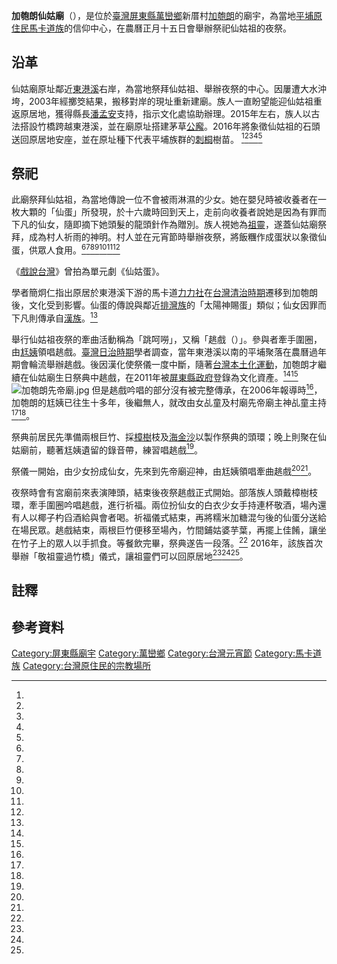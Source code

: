 {{coord|22.575083|120.611605|display=title}}
{{東亞廟宇
| name = 加匏朗仙姑廟
| img =File:加匏朗仙姑廟.jpg
| img_capt = 
| image_width = 250px
| location = {{TWN}}[[屏東縣|屏東縣]][[萬巒鄉|萬巒鄉]]新厝村加匏朗
| god =仙姑祖
| type = 
| struct = 
| open_year =
| cere_date =[[正月十五|農曆正月十五]]
| cultural_collection= 
}}
{{tw monument
|name=屏東縣萬巒鄉加匏朗夜祭趒戲
|formername= 
|image= 
|imagename= 
|othername= 
|formalname=
|level= 民俗
|class= 祭典
|time=  
|location=[[屏東縣|屏東縣]][[萬巒鄉|萬巒鄉]]
|open=
|cost=
|website= 
|date=2011年1月24日
|coordinates=
|coordinatesN=
|coordinatesE=
|reg_url=https://nchdb.boch.gov.tw/assets/overview/folklore/20110124000001
}}
'''加匏朗仙姑廟'''（{{lang-nan-tw|Ka-pû-lóng Sian-koo-biō}}），是位於[[臺灣|臺灣]][[屏東縣|屏東縣]][[萬巒鄉|萬巒鄉]]新厝村[[加匏朗|加匏朗]]的廟宇，為當地[[平埔族|平埔原住民]][[馬卡道族|馬卡道族]]的信仰中心，在農曆正月十五日會舉辦祭祀仙姑祖{{efn|指馬卡道族的[[祖靈|祖靈]]<ref name="臺灣歷史辭典"/>。}}的夜祭。

==沿革==
仙姑廟原址鄰近[[東港溪|東港溪]]右岸，為當地祭拜仙姑祖、舉辦夜祭的中心。因屢遭大水沖垮，2003年經擲筊結果，搬移對岸的現址重新建廟。族人一直盼望能迎仙姑祖重返原居地，獲得縣長[[潘孟安|潘孟安]]支持，指示文化處協助辦理。2015年左右，族人以古法搭設竹橋跨越東港溪，並在廟原址搭建茅草[[公廨|公廨]]。2016年將象徵仙姑祖的石頭送回原居地安座，並在原址種下代表平埔族群的[[刺桐|刺桐]]樹苗。 <ref name="喀什"/><ref name="潘建志"/><ref name="葉裕乾"/><ref name="陳守國"/><ref name="邱芷柔"/>

{{Multiple image
|align=right
|direction = horizontal
|width = 250
|image1 =加匏朗公廨.jpg
|caption1 =加匏朗公廨
|image2 =加匏朗公廨與跨越東港溪的竹橋.jpg
|caption2 =加匏朗竹橋
}}
==祭祀==
此廟祭拜仙姑祖，為當地傳說一位不會被雨淋濕的少女。她在嬰兒時被收養者在一枚大顆的「仙蛋」所發現，於十六歲時回到天上，走前向收養者說她是因為有罪而下凡的仙女，隨即摘下她頭髮的龍頭針作為贈別。族人視她為[[祖靈|祖靈]]，遂蓋仙姑廟祭拜，成為村人祈雨的神明。村人並在元宵節時舉辦夜祭，將飯糰作成蛋狀以象徵仙蛋，供眾人食用。<ref name="喀什"/><ref name="潘建志"/><ref name="陳守國"/><ref name="邱芷柔"/><ref name="王榮信"/><ref name="王榮信2"/><ref name="簡炯仁"/>

《[[戲說台灣單元系列|戲說台灣]]》曾拍為單元劇《仙姑蛋》。

學者簡炯仁指出原居於東港溪下游的馬卡道[[力力社|力力社]]在[[台灣清治時期|台灣清治時期]]遷移到加匏朗後，文化受到影響。仙蛋的傳說與鄰近[[排灣族|排灣族]]的「太陽神賜蛋」類似；仙女因罪而下凡則傳承自[[漢族|漢族]]。<ref name="簡炯仁"/>

舉行仙姑祖夜祭的牽曲活動稱為「跳呵嘮」，又稱「趒戲（{{lang-nan-tw|tiô-hì}}）」。參與者牽手圍圈，由[[尪姨|尪姨]]領唱趒戲。[[臺灣日治時期|臺灣日治時期]]學者調查，當年東港溪以南的平埔聚落在農曆過年期會輪流舉辦趒戲。後因漢化使祭儀一度中斷，隨著[[台灣本土化運動|台灣本土化運動]]，加匏朗才繼續在仙姑廟生日祭典中趒戲，在2011年被[[屏東縣政府|屏東縣政府]]登錄為文化資產。<ref name="王榮信2"/><ref name="巫米‧甲古讚"/>
[[File:加匏朗先帝廟.jpg|thumb]]
但是趒戲吟唱的部分沒有被完整傳承，在2006年報導時<ref name="陳守國"/>，加匏朗的尪姨已往生十多年，後繼無人，就改由女乩童及村廟先帝廟主神乩童主持<ref name="喀什"/><ref name="巫米‧甲古讚"/>。

祭典前居民先準備兩根巨竹、採[[樟樹|樟樹]]枝及[[海金沙|海金沙]]以製作祭典的頭環；晚上則聚在仙姑廟前，聽著尪姨遺留的錄音帶，練習唱趒戲<ref name="巫米‧甲古讚"/>。

祭儀一開始，由少女扮成仙女，先來到先帝廟{{efn|先帝廟為供奉[[神農大帝|神農大帝]]，但信仰的背後其是[[阿立祖|阿立祖]]信仰。屏東原住民地區的神農廟，大多建立在老祖廟原址，並帶有該族特色的祭儀和祭品，其神明生日不是在傳統農曆四月二十六日，反而多是在農曆二月二十六日或農曆十月十五日。<ref name="簡炯仁"/>}}迎神，由尪姨領唱牽曲趒戲<ref name="喀什"/><ref name="潘建志"/>。

夜祭時會有宮廟前來表演陣頭，結束後夜祭趒戲正式開始。部落族人頭戴樟樹枝環，牽手圍圈吟唱趒戲，進行祈福。兩位扮仙女的白衣少女手持連杯敬酒，場內還有人以椰子杓舀酒給與會者喝。祈福儀式結束，再將糯米加糖混勻後的仙蛋分送給在場民眾。趒戲結束，兩根巨竹便移至場內，竹間鋪姑婆芋葉，再擺上佳餚，讓坐在竹子上的眾人以手抓食。等餐飲完畢，祭典遂告一段落。<ref name="巫米‧甲古讚"/>
{{Multiple image
|align=right
|direction = horizontal
|width = 250
|image1 =加匏朗的仙蛋.jpg
|caption1 =紀念加匏朗的仙蛋。
|image2 =象徵仙姑祖的石頭.jpg
|caption2 =象徵仙姑祖的石頭。
}}
2016年，該族首次舉辦「敬祖靈過竹橋」儀式，讓祖靈們可以回原居地<ref name="喀什"/><ref name="潘建志"/><ref name="葉裕乾"/>。

==註釋==
{{notelist|iger=}}
== 參考資料 ==
{{reflist|1|refs=
<ref name="臺灣歷史辭典">{{cite book |title=《臺灣歷史辭典》 |publisher=行政院文化建設委員會 |chapter=〈二畫：力力社（Netne）〉|author=許雪姬 |isbn=957-01-7429-3 |date=2004-05-18|page=58頁}}</ref>

<ref name="簡炯仁">{{cite book |author=簡炯仁|chapter=〈由一個「仙蛋」論力力社在加匏朗地區的因應之道〉|title=《屏東平原平埔族之研究》|date=2006-05-01|publisher=稻鄉出版社|location=臺灣|language=zh-tw |isbn=9789867862938}}</ref>

<ref name="陳守國">{{Cite news|url=http://www.epochtimes.com/b5/6/2/12/n1221032.htm|title=屏東縣萬巒鄉加匏朗平埔族人辦一夜祭|author=陳守國|language=zh-tw|publisher=中央社|date=2006-02-12|accessdate=2016-04-03|archive-date=2020-02-16|archive-url=https://web.archive.org/web/20200216051759/https://www.epochtimes.com/b5/6/2/12/n1221032.htm|dead-url=no}}</ref>

<ref name="邱芷柔">{{Cite news|url=http://news.ltn.com.tw/news/life/breakingnews/1607547|title=這裡元宵節沒湯圓 吃「仙蛋」求平安|author=邱芷柔|language=zh-tw|publisher=《自由時報》|date=2016-02-19|accessdate=2016-04-02|archive-date=2020-02-16|archive-url=https://web.archive.org/web/20200216051807/https://news.ltn.com.tw/news/life/breakingnews/1607547|dead-url=no}}</ref>

<ref name="王榮信">{{Cite news|url=http://www.nsysu.edu.tw/files/14-1000-54323,r1341-1.php|title=萬巒鄉加匏朗平埔族祭典吸引文化界重視|author=王榮信|language=zh-tw|publisher=《臺灣時報》|date=2004-02-06|accessdate=2016-04-01}}{{Dead link|date=2019年5月 |bot=InternetArchiveBot |fix-attempted=yes }}</ref>

<ref name="巫米‧甲古讚">{{Cite news|url=http://pnn.pts.org.tw/main/2015/03/10/%E5%BE%A9%E6%8C%AF%E8%88%87%E5%89%B5%E6%96%B0-%E5%8A%A0%E5%8C%8F%E6%9C%97%E8%A8%98%E4%BA%8B/|title=復振與創新-加匏朗記事|author=巫米‧甲古讚|language=zh-tw|publisher=PNN 公視新聞議題中心|date=2015-03-10|accessdate=2016-04-01|archive-url=https://web.archive.org/web/20151217083244/http://pnn.pts.org.tw/main/2015/03/10/%e5%be%a9%e6%8c%af%e8%88%87%e5%89%b5%e6%96%b0-%e5%8a%a0%e5%8c%8f%e6%9c%97%e8%a8%98%e4%ba%8b/|archive-date=2015-12-17|dead-url=yes}}</ref>

<ref name="喀什">{{Cite news|url=http://titv.ipcf.org.tw/news-19110|title=紀念仙姑祖 加匏朗馬卡道舉辦夜祭|author=喀什|language=zh-tw|publisher=原住民族電視台|date=2016-02-23|accessdate=2016-04-01}}</ref>

<ref name="潘建志">{{Cite news|url=https://tw.news.yahoo.com/%E5%8A%A0%E5%8C%8F%E6%9C%97%E9%A6%AC%E5%8D%A1%E9%81%93%E6%97%8F%E5%A4%9C%E7%A5%AD-%E7%B4%80%E5%BF%B5%E4%BB%99%E5%A7%91%E7%A5%96-215007714.html|title=加匏朗馬卡道族夜祭 紀念仙姑祖|author=潘建志|language=zh-tw|publisher=《中國時報》|date=2016-02-23|accessdate=2016-04-01|archive-date=2020-02-16|archive-url=https://web.archive.org/web/20200216051830/https://tw.news.yahoo.com/%E5%8A%A0%E5%8C%8F%E6%9C%97%E9%A6%AC%E5%8D%A1%E9%81%93%E6%97%8F%E5%A4%9C%E7%A5%AD-%E7%B4%80%E5%BF%B5%E4%BB%99%E5%A7%91%E7%A5%96-215007714.html|dead-url=no}}</ref>

<ref name="王榮信2">{{Cite news|url=http://www.twtimes.com.tw/?page=news&nid=471669|title=萬巒鄉加匏朗元宵節拜仙姑祖|author=王榮信|language=zh-tw|publisher=《臺灣時報》|date=2015-03-05|accessdate=2016-04-01}}{{Dead link|date=2019年12月 |bot=InternetArchiveBot |fix-attempted=yes }}</ref>

<ref name="葉裕乾">{{Cite news|url=http://www.cdns.com.tw/news.php?n_id=0&nc_id=77250|title=搭橋夜祭 仙姑祖將返老祖廟|author=葉裕乾|language=zh-tw|publisher=《中華日報》|date=2016-02-19|accessdate=2016-04-01|archive-url=https://web.archive.org/web/20160413090336/http://www.cdns.com.tw/news.php?n_id=0&nc_id=77250|archive-date=2016-04-13|dead-url=yes}}</ref>
}}
{{commonscat|Ga-Bu-Long Temple}}
[[Category:屏東縣廟宇|Category:屏東縣廟宇]]
[[Category:萬巒鄉|Category:萬巒鄉]]
[[Category:台灣元宵節|Category:台灣元宵節]]
[[Category:馬卡道族|Category:馬卡道族]]
[[Category:台灣原住民的宗教場所|Category:台灣原住民的宗教場所]]